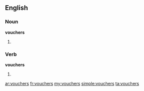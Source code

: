 ==English==

===Noun===
'''vouchers'''

# {{plural of|voucher}}

===Verb===
'''vouchers'''

# {{third-person singular of|voucher}}

[[ar:vouchers]]
[[fr:vouchers]]
[[my:vouchers]]
[[simple:vouchers]]
[[ta:vouchers]]